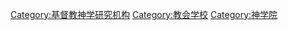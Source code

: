 [[Category:基督教神学研究机构|Category:基督教神学研究机构]]
[[Category:教会学校|Category:教会学校]]
[[Category:神学院|Category:神学院]]